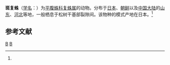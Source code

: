 {{Speciesbox
| taxon = Poecilochroa hosiziro
| binomial_authority = (Yaginuma, 1960)<ref name='id14393'>{{cite web| url =http://www.bioinfo.cn/db05/BjdwSpecies.php?action=view&id=14393| title =斑复蛛| work =《中国动物物种编目数据库》| publisher =中国科学院微生物研究所| author =中国科学院动物研究所| accessdate =2009-04-28| deadurl =yes| archiveurl =https://web.archive.org/web/20160305073944/http://www.bioinfo.cn/db05/BjdwSpecies.php?action=view&id=14393| archivedate =2016-03-05}}</ref>
}}

'''斑复蛛'''（[[学名|学名]]：{{lang|la|''Poecilochroa hosiziro''}}）为[[平腹蛛科|平腹蛛科]][[复蛛属|复蛛属]]的动物。分布于[[日本|日本]]、[[朝鲜|朝鲜]]以及[[中国大陆|中国大陆]]的[[山东|山东]]、[[河北|河北]]等地，一般栖息于松树干基部裂隙间。该物种的模式产地在日本。<ref name='id14393'/>

== 参考文献 ==
{{reflist}}

{{蜘蛛小作品}}

{{taxonbar}}
[[Category:_1960年描述的动物|B]]
[[Category:复蛛属|B]]